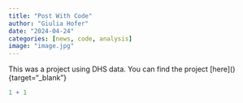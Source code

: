 ```yaml
---
title: "Post With Code"
author: "Giulia Hofer"
date: "2024-04-24"
categories: [news, code, analysis]
image: "image.jpg"
---
```


This was a project using DHS data. You can find the project \[here\](){target="\_blank"}

```r
1 + 1
```
